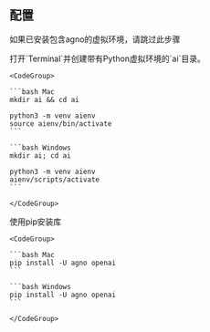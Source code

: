 ## 配置

<Tip>

如果已安装包含agno的虚拟环境，请跳过此步骤

</Tip>

<Steps>
  <Step title="创建虚拟环境">
    打开`Terminal`并创建带有Python虚拟环境的`ai`目录。

    <CodeGroup>

    ```bash Mac
    mkdir ai && cd ai

    python3 -m venv aienv
    source aienv/bin/activate
    ```

    ```bash Windows
    mkdir ai; cd ai

    python3 -m venv aienv
    aienv/scripts/activate
    ```

    </CodeGroup>

  </Step>
  <Step title="安装库">
    使用pip安装库

    <CodeGroup>

    ```bash Mac
    pip install -U agno openai
    ```

    ```bash Windows
    pip install -U agno openai
    ```

    </CodeGroup>

  </Step>
</Steps>